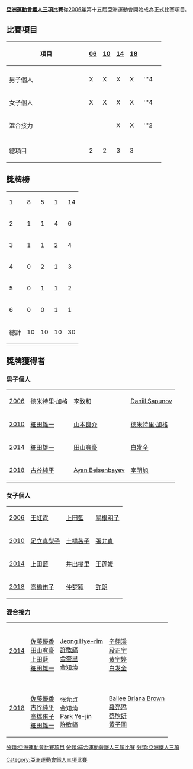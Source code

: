 '''[[亞洲運動會|亞洲運動會]][[鐵人三項|鐵人三項]]比賽'''從[[2006年亞洲運動會|2006年]]第十五屆亞洲運動會開始成為正式比賽項目。

==比賽項目==
{| class="wikitable" style="text-align:center"
! width="200"|項目 || width=20|[[2006年亞洲運動會鐵人三項比賽|06]] || width=20|[[2010年亞洲運動會鐵人三項比賽|10]] || width=20|[[2014年亞洲運動會鐵人三項比賽|14]] || width=20|[[2018年亞洲運動會鐵人三項比賽|18]] || width=40|
|-bgcolor=#DDDDDD
|colspan=6| 
|-
|align=left| 男子個人 || X || X || X || X  || '''4
|-
|align=left| 女子個人 || X || X || X || X  || '''4
|-
|align=left| 混合接力 || || || X || X  || '''2
|-bgcolor=#DDDDDD
|colspan=6| 
|-
!總項目 || 2 || 2 || 3 || 3 ||
|}

==獎牌榜==
{| {{RankedMedalTable|nation-width=200px}}
|-
| 1 ||align=left| {{flagIOC2|JPN|亞洲運動會}} || 8 || 5 || 1 || 14
|-
| 2 ||align=left| {{flagIOC2|CHN|亞洲運動會}} || 1 || 1 || 4 || 6
|-
| 3 ||align=left| {{flagIOC2|KAZ|亞洲運動會}} || 1 || 1 || 2 || 4
|-
| 4 ||align=left| {{flagIOC2|KOR|亞洲運動會}} || 0 || 2 || 1 || 3
|-
| 5 ||align=left| {{flagIOC2|HKG|亞洲運動會}} || 0 || 1 || 1 || 2
|-
| 6 ||align=left| {{flagIOC2|MAC|亞洲運動會}} || 0 || 0 || 1 || 1
|-
!colspan=2| 總計 || 10 || 10 || 10 || 30
|}

==獎牌獲得者==
===男子個人===
{| {{MedalistTable|type=年|labelwidth=150|width=250}}
|-
|[[2006年亞洲運動會鐵人三項比賽|2006]]
|{{flagicon|KAZ}} [[德米特里·加格|德米特里·加格]]
|{{flagicon|HKG}} [[李致和|李致和]]
|{{flagicon|KAZ}} [[Daniil_Sapunov|Daniil Sapunov]]
|-
|[[2010年亞洲運動會鐵人三項比賽|2010]]
|{{flagicon|JPN}} [[細田雄一|細田雄一]]
|{{flagicon|JPN}} [[山本良介|山本良介]]
|{{flagicon|KAZ}} [[德米特里·加格|德米特里·加格]]
|-
|[[2014年亞洲運動會鐵人三項比賽|2014]]
|{{flagicon|JPN}} [[細田雄一|細田雄一]]
|{{flagicon|JPN}} [[田山寬豪|田山寬豪]]
|{{flagicon|CHN}} [[白发全|白发全]]
|-
|[[2018年亞洲運動會鐵人三項比賽|2018]]
|{{flagicon|JPN}} [[古谷純平|古谷純平]]
|{{flagicon|KAZ}} [[Ayan_Beisenbayev|Ayan Beisenbayev]]
|{{flagicon|CHN}} [[李明旭|李明旭]]
|}

===女子個人===
{| {{MedalistTable|type=年|labelwidth=150|width=250}}
|-
|[[2006年亞洲運動會鐵人三項比賽|2006]]
|{{flagicon|CHN}} [[王虹霓|王虹霓]]
|{{flagicon|JPN}} [[上田藍|上田藍]]
|{{flagicon|JPN}} [[關根明子|關根明子]]
|-
|[[2010年亞洲運動會鐵人三項比賽|2010]]
|{{flagicon|JPN}} [[足立真梨子|足立真梨子]]
|{{flagicon|JPN}} [[土橋茜子|土橋茜子]]
|{{flagicon|KOR}} [[張允貞|張允貞]]
|-
|[[2014年亞洲運動會鐵人三項比賽|2014]]
|{{flagicon|JPN}} [[上田藍|上田藍]]
|{{flagicon|JPN}} [[井出樹里|井出樹里]]
|{{flagicon|CHN}} [[王莲媛|王莲媛]]
|-
|[[2018年亞洲運動會鐵人三項比賽|2018]]
|{{flagicon|JPN}} [[高橋侑子|高橋侑子]]
|{{flagicon|CHN}} [[仲梦颖|仲梦颖]]
|{{flagicon|MAC}} [[許朗|許朗]]
|}

===混合接力===
{| {{MedalistTable|type=年|labelwidth=150|width=250}}
|-
|[[2014年亞洲運動會鐵人三項比賽|2014]]
|{{flagIOC2|JPN|2014年亞洲運動會}}<br>[[佐藤優香|佐藤優香]]<br>[[田山寬豪|田山寬豪]]<br>[[上田藍|上田藍]]<br>[[細田雄一|細田雄一]]
|{{flagIOC2|KOR|2014年亞洲運動會}}<br>[[Jeong_Hye-rim|Jeong Hye-rim]]<br>[[許敏鎬|許敏鎬]]<br>[[金奎里|金奎里]]<br>[[金知煥|金知煥]]
|{{flagIOC2|CHN|2014年亞洲運動會}}<br>[[辛翎溪|辛翎溪]]<br>[[段正宇|段正宇]]<br>[[黄宇婷|黄宇婷]]<br>[[白发全|白发全]]
|-
|[[2018年亞洲運動會鐵人三項比賽|2018]]
|{{flagIOC2|JPN|2018年亞洲運動會}}<br>[[佐藤優香|佐藤優香]]<br>[[古谷純平|古谷純平]]<br>[[高橋侑子|高橋侑子]]<br>[[細田雄一|細田雄一]]
|{{flagIOC2|KOR|2018年亞洲運動會}}<br>[[张允贞_(铁人三项运动员)|张允贞]]<br>[[金知煥|金知煥]]<br>[[Park_Ye-jin|Park Ye-jin]]<br>[[許敏鎬|許敏鎬]]
|{{flagIOC2|HKG|2018年亞洲運動會}}<br>[[Bailee_Briana_Brown|Bailee Briana Brown]]<br>[[羅亮添|羅亮添]]<br>[[蔡欣妍|蔡欣妍]]<br>[[黃子圖|黃子圖]]
|}

{{亞洲運動會項目}}
{{亞洲運動會鐵人三項比賽}}

[[Category:亞洲運動會鐵人三項比賽|Category:亞洲運動會鐵人三項比賽]]
[[分類:亞洲運動會比賽項目|分類:亞洲運動會比賽項目]]
[[分類:綜合運動會鐵人三項比賽|分類:綜合運動會鐵人三項比賽]]
[[分類:亞洲鐵人三項|分類:亞洲鐵人三項]]